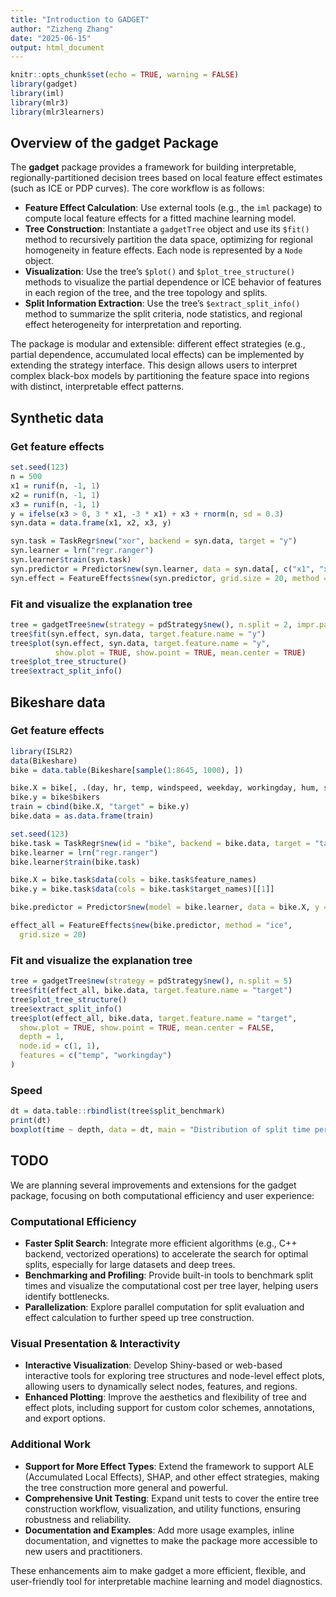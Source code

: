```yaml
---
title: "Introduction to GADGET"
author: "Zizheng Zhang"
date: "2025-06-15"
output: html_document
---
```


```r
knitr::opts_chunk$set(echo = TRUE, warning = FALSE)
library(gadget)
library(iml)
library(mlr3)
library(mlr3learners)
```

## Overview of the gadget Package

The **gadget** package provides a framework for building interpretable, regionally-partitioned decision trees based on local feature effect estimates (such as ICE or PDP curves). The core workflow is as follows:

-   **Feature Effect Calculation**: Use external tools (e.g., the `iml` package) to compute local feature effects for a fitted machine learning model.
-   **Tree Construction**: Instantiate a `gadgetTree` object and use its `$fit()` method to recursively partition the data space, optimizing for regional homogeneity in feature effects. Each node is represented by a `Node` object.
-   **Visualization**: Use the tree's `$plot()` and `$plot_tree_structure()` methods to visualize the partial dependence or ICE behavior of features in each region of the tree, and the tree topology and splits.
-   **Split Information Extraction**: Use the tree's `$extract_split_info()` method to summarize the split criteria, node statistics, and regional effect heterogeneity for interpretation and reporting.

The package is modular and extensible: different effect strategies (e.g., partial dependence, accumulated local effects) can be implemented by extending the strategy interface. This design allows users to interpret complex black-box models by partitioning the feature space into regions with distinct, interpretable effect patterns.

## Synthetic data

### Get feature effects 

```r
set.seed(123)
n = 500
x1 = runif(n, -1, 1)
x2 = runif(n, -1, 1)
x3 = runif(n, -1, 1)
y = ifelse(x3 > 0, 3 * x1, -3 * x1) + x3 + rnorm(n, sd = 0.3)
syn.data = data.frame(x1, x2, x3, y)

syn.task = TaskRegr$new("xor", backend = syn.data, target = "y")
syn.learner = lrn("regr.ranger")
syn.learner$train(syn.task)
syn.predictor = Predictor$new(syn.learner, data = syn.data[, c("x1", "x2", "x3")], y = syn.data$y)
syn.effect = FeatureEffects$new(syn.predictor, grid.size = 20, method = "ice")
```

### Fit and visualize the explanation tree

```r
tree = gadgetTree$new(strategy = pdStrategy$new(), n.split = 2, impr.par = 0.1, min.node.size = 1)
tree$fit(syn.effect, syn.data, target.feature.name = "y")
tree$plot(syn.effect, syn.data, target.feature.name = "y",
          show.plot = TRUE, show.point = TRUE, mean.center = TRUE)
tree$plot_tree_structure()
tree$extract_split_info()
```

## Bikeshare data

### Get feature effects 

```r
library(ISLR2)
data(Bikeshare)
bike = data.table(Bikeshare[sample(1:8645, 1000), ])

bike.X = bike[, .(day, hr, temp, windspeed, weekday, workingday, hum, season, mnth, holiday, registered, weathersit, atemp, casual)]
bike.y = bike$bikers
train = cbind(bike.X, "target" = bike.y)
bike.data = as.data.frame(train)

set.seed(123)
bike.task = TaskRegr$new(id = "bike", backend = bike.data, target = "target")
bike.learner = lrn("regr.ranger")
bike.learner$train(bike.task)

bike.X = bike.task$data(cols = bike.task$feature_names)
bike.y = bike.task$data(cols = bike.task$target_names)[[1]]

bike.predictor = Predictor$new(model = bike.learner, data = bike.X, y = bike.y)

effect_all = FeatureEffects$new(bike.predictor, method = "ice",
  grid.size = 20)
```

### Fit and visualize the explanation tree

```r
tree = gadgetTree$new(strategy = pdStrategy$new(), n.split = 5)
tree$fit(effect_all, bike.data, target.feature.name = "target")
tree$plot_tree_structure()
tree$extract_split_info()
tree$plot(effect_all, bike.data, target.feature.name = "target",
  show.plot = TRUE, show.point = TRUE, mean.center = FALSE,
  depth = 1,
  node.id = c(1, 1),
  features = c("temp", "workingday")
)
```

### Speed
```r
dt = data.table::rbindlist(tree$split_benchmark)
print(dt)
boxplot(time ~ depth, data = dt, main = "Distribution of split time per layer")
```

## TODO

We are planning several improvements and extensions for the gadget package, focusing on both computational efficiency and user experience:

### Computational Efficiency

-   **Faster Split Search**: Integrate more efficient algorithms (e.g., C++ backend, vectorized operations) to accelerate the search for optimal splits, especially for large datasets and deep trees.
-   **Benchmarking and Profiling**: Provide built-in tools to benchmark split times and visualize the computational cost per tree layer, helping users identify bottlenecks.
-   **Parallelization**: Explore parallel computation for split evaluation and effect calculation to further speed up tree construction.

### Visual Presentation & Interactivity

-   **Interactive Visualization**: Develop Shiny-based or web-based interactive tools for exploring tree structures and node-level effect plots, allowing users to dynamically select nodes, features, and regions.
-   **Enhanced Plotting**: Improve the aesthetics and flexibility of tree and effect plots, including support for custom color schemes, annotations, and export options.

### Additional Work

-   **Support for More Effect Types**: Extend the framework to support ALE (Accumulated Local Effects), SHAP, and other effect strategies, making the tree construction more general and powerful.
-   **Comprehensive Unit Testing**: Expand unit tests to cover the entire tree construction workflow, visualization, and utility functions, ensuring robustness and reliability.
-   **Documentation and Examples**: Add more usage examples, inline documentation, and vignettes to make the package more accessible to new users and practitioners.

These enhancements aim to make gadget a more efficient, flexible, and user-friendly tool for interpretable machine learning and model diagnostics.
